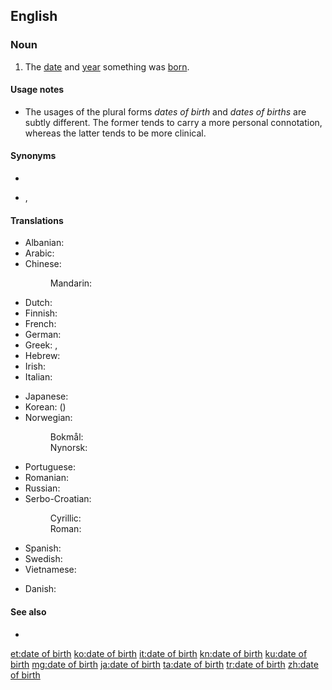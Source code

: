 ==English==

===Noun===
{{en-noun|head=[[date]] [[of]] [[birth]]|dates of birth|dates of births}}

# The [[date]] and [[year]] something was [[born]].

====Usage notes====
* The usages of the plural forms ''dates of birth'' and ''dates of births'' are subtly different. The former tends to carry a more personal connotation, whereas the latter tends to be more clinical.

====Synonyms====
* {{l|en|DOB}}
* {{l|en|birthdate}}, {{l|en|birth date}}

====Translations====
{{trans-top|date and year when something was born}}
* Albanian: {{t|sq|data e lindjes}}
* Arabic: {{t|ar|تَارِيخ اَلْمِيلَاد|m}}
* Chinese:
*: Mandarin: {{t+|cmn|出生日期|tr=chūshēng rìqí|sc=Hani}}
* Dutch: {{t+|nl|geboortedatum|m}}
* Finnish: {{t+|fi|syntymäaika}}
* French: {{t+|fr|date de naissance|f}}
* German: {{t+|de|Geburtsdatum|n}}
* Greek: {{t|el|ημερομηνία γέννησης|f}}, {{t|el|ημερομηνία γεννήσεως|f}}
* Hebrew: {{t+|he|תַאֲרִיך לֵידָה|sc=Hebr}}
* Irish: {{t|ga|dáta breithe|m}}
* Italian: {{t|it|data di nascita|f}}
{{trans-mid}}
* Japanese: {{t|ja|生年月日|tr=せいねんがっぴ, seinengappi|sc=Jpan}}
* Korean: {{t+|ko|생년월일|sc=Kore}} ({{t+|ko|生年月日|sc=Kore}})
* Norwegian:
*: Bokmål: {{t|nb|fødselsdato|m}}
*: Nynorsk: {{t|nn|fødselsdato|m}}
* Portuguese: {{t|pt|data de nascimento|f}}
* Romanian: {{t|ro|dată de naștere}}
* Russian: {{t|ru|да́та рожде́ния|f}}
* Serbo-Croatian:
*: Cyrillic: {{t|sh|датум рођења|m|sc=Cyrl}}
*: Roman: {{t|sh|datum rođenja|m}}
* Spanish: {{t|es|fecha de nacimiento|f}}
* Swedish: {{t+|sv|födelsedatum|n}}
* Vietnamese: {{t|vi|ngày tháng năm sinh}}
{{trans-bottom}}

{{trans-see|birthday}}

{{checktrans-top}}
* Danish: {{t+check|da|fødselsdag|c}}
{{trans-bottom}}

====See also====
* {{l|en|birthday}}

[[et:date of birth]]
[[ko:date of birth]]
[[it:date of birth]]
[[kn:date of birth]]
[[ku:date of birth]]
[[mg:date of birth]]
[[ja:date of birth]]
[[ta:date of birth]]
[[tr:date of birth]]
[[zh:date of birth]]